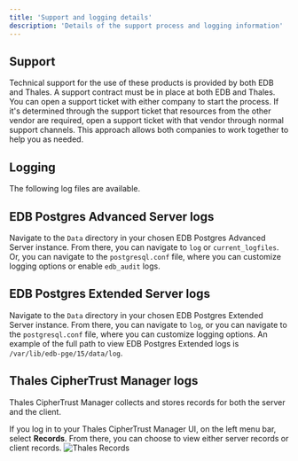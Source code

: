 ```yaml
---
title: 'Support and logging details'
description: 'Details of the support process and logging information'
---
```


## Support

Technical support for the use of these products is provided by both EDB and Thales. A support contract must be in place at both EDB and Thales. You can open a support ticket with either company to start the process. If it's determined through the support ticket that resources from the other vendor are required, open a support ticket with that vendor through normal support channels. This approach allows both companies to work together to help you as needed.

## Logging

The following log files are available.

## EDB Postgres Advanced Server logs

Navigate to the `Data` directory in your chosen EDB Postgres Advanced Server instance. From there, you can navigate to `log` or `current_logfiles`. Or, you can navigate to the `postgresql.conf` file, where you can customize logging options or enable `edb_audit` logs.

## EDB Postgres Extended Server logs

Navigate to the `Data` directory in your chosen EDB Postgres Extended Server instance. From there, you can navigate to `log`, or you can navigate to the `postgresql.conf` file, where you can customize logging options.  An example of the full path to view EDB Postgres Extended logs is `/var/lib/edb-pge/15/data/log`.

## Thales CipherTrust Manager logs

Thales CipherTrust Manager collects and stores records for both the server and the client. 

If you log in to your Thales CipherTrust Manager UI, on the left menu bar, select **Records**. From there, you can choose to view either server records or client records.
    ![Thales Records](Images/ThalesRecords.png) 